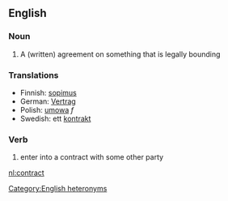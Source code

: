 ==English==
===Noun===
#A (written) agreement on something that is legally bounding

===Translations===
*Finnish: [[sopimus]]
*German: [[Vertrag]]
*Polish: [[umowa]] ''f''
*Swedish: ett [[kontrakt]]

===Verb===
#enter into a contract with some other party

[[Category:English heteronyms]]

[[nl:contract]]